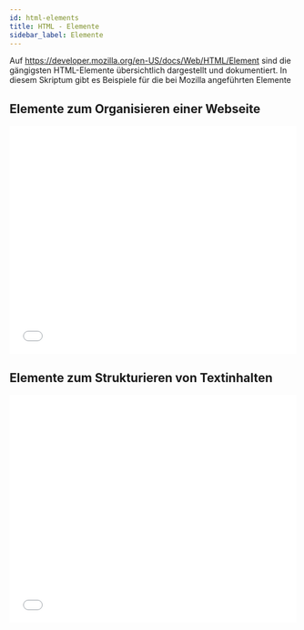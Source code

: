 ---
id: html-elements
title: HTML - Elemente
sidebar_label: Elemente
---

Auf https://developer.mozilla.org/en-US/docs/Web/HTML/Element sind die gängigsten HTML-Elemente
übersichtlich dargestellt und dokumentiert. In diesem Skriptum gibt es Beispiele für die bei Mozilla angeführten
Elemente

## Elemente zum Organisieren einer Webseite
<iframe width="100%" height="400" src="//jsfiddle.net/michivo/Lzkuws4p/10/embedded/html,result/dark/" allowfullscreen="allowfullscreen" frameborder="0"></iframe>

## Elemente zum Strukturieren von Textinhalten
<iframe width="100%" height="400" src="//jsfiddle.net/michivo/w25fsdyp/20/embedded/html,result/dark/" allowfullscreen="allowfullscreen" frameborder="0"></iframe>